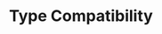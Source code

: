 ---
id: "ts_tf_med_019"
questionType: "TRUE_FALSE"
title: "Type Compatibility"
statement: "TypeScript uses nominal typing for type compatibility."
difficulty: "MEDIUM"
category: "Type Script"
correctAnswer: false
explanation: "TypeScript uses structural typing, comparing shape rather than name."
---